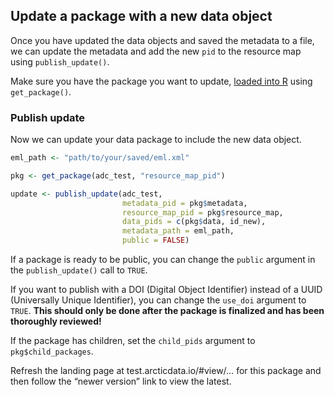 ## Update a package with a new data object

Once you have updated the data objects and saved the metadata to a file, we can update the metadata and add the new `pid` to the resource map using `publish_update()`.

Make sure you have the package you want to update, [loaded into R](#get-package-and-eml) using `get_package()`.

### Publish update

Now we can update your data package to include the new data object.

```r
eml_path <- "path/to/your/saved/eml.xml"

pkg <- get_package(adc_test, "resource_map_pid")
```

```r
update <- publish_update(adc_test, 
                         metadata_pid = pkg$metadata,
                         resource_map_pid = pkg$resource_map,
                         data_pids = c(pkg$data, id_new),
                         metadata_path = eml_path, 
                         public = FALSE)
```

If a package is ready to be public, you can change the `public` argument in the `publish_update()` call to `TRUE`.

If you want to publish with a DOI (Digital Object Identifier) instead of a UUID (Universally Unique Identifier), you can change the `use_doi` argument to `TRUE`. **This should only be done after the package is finalized and has been thoroughly reviewed!**

If the package has children, set the `child_pids` argument to `pkg$child_packages`.

Refresh the landing page at test.arcticdata.io/#view/... for this package and then follow the "newer version" link to view the latest.
